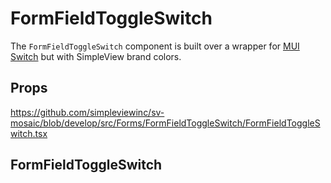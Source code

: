 
<Meta title='FormFields/FormFieldToggleSwitch/Readme' />

# FormFieldToggleSwitch

The `FormFieldToggleSwitch` component is built over a wrapper for [MUI Switch](https://mui.com/material-ui/react-switch/#main-content) but with SimpleView brand colors.

## Props

https://github.com/simpleviewinc/sv-mosaic/blob/develop/src/Forms/FormFieldToggleSwitch/FormFieldToggleSwitch.tsx

## FormFieldToggleSwitch

<Preview withSource='none'>
  <stories.Playground />
</Preview>
